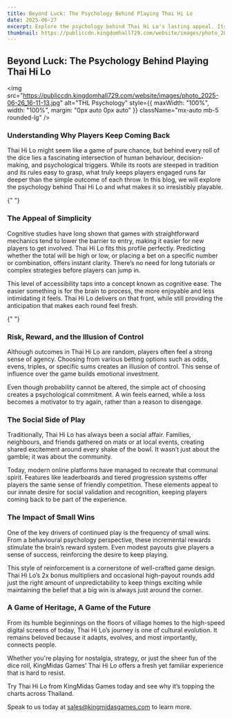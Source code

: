 ```yaml
---
title: Beyond Luck: The Psychology Behind Playing Thai Hi Lo
date: 2025-06-27
excerpt: Explore the psychology behind Thai Hi Lo's lasting appeal. Its simplicity invites easy entry, while the illusion of control and frequent small wins boost engagement. KingMidas Games recreates the game's traditional social aspect online, using these psychological triggers to retain players in this culturally familiar title.
thumbnail: https://publiccdn.kingdomhall729.com/website/images/photo_2025-06-26_16-11-13.jpg
---
```



<div className="newsContent" style={{ maxWidth: '750px', margin: '0 auto', color: 'white' }}>
  <div className="newsHeader" style={{ textAlign: 'center', marginBottom: '20px' }}>
    <h2 className="text-lg font-bold Montserrat">Beyond Luck: The Psychology Behind Playing Thai Hi Lo</h2>
  </div>


<img
  src="https://publiccdn.kingdomhall729.com/website/images/photo_2025-06-26_16-11-13.jpg"
  alt="THL Psychology"
  style={{ maxWidth: "100%", width: "100%", margin: "0px auto 0px auto" }}
  className="mx-auto mb-5 rounded-lg"
/>


<div style={{ margin: "20px auto 0px", textAlign: "justify" }}>
  <h3 className="text-lg font-bold">
    Understanding Why Players Keep Coming Back
  </h3>
  <p>
    Thai Hi Lo might seem like a game of pure chance, but behind every roll of the dice lies a fascinating intersection of human behaviour, decision-making, and psychological triggers. While its roots are steeped in tradition and its rules easy to grasp, what truly keeps players engaged runs far deeper than the simple outcome of each throw. In this blog, we will explore the psychology behind Thai Hi Lo and what makes it so irresistibly playable.
  </p>
</div>

{" "}

<div style={{ margin: "40px auto 0px", textAlign: "justify" }}>
  <h3 className="text-lg font-bold">The Appeal of Simplicity</h3>
  <p>
    Cognitive studies have long shown that games with straightforward mechanics tend to lower the barrier to entry, making it easier for new players to get involved. Thai Hi Lo fits this profile perfectly. Predicting whether the total will be high or low, or placing a bet on a specific number or combination, offers instant clarity. There’s no need for long tutorials or complex strategies before players can jump in.
  </p>
  <p style={{ margin: "10px auto 0px", textAlign: "justify" }}>
    This level of accessibility taps into a concept known as cognitive ease. The easier something is for the brain to process, the more enjoyable and less intimidating it feels. Thai Hi Lo delivers on that front, while still providing the anticipation that makes each round feel fresh.
  </p>
</div>

{" "}

<div style={{ margin: "20px auto 0px", textAlign: "justify" }}>
  <h3 className="text-lg font-bold">Risk, Reward, and the Illusion of Control</h3>
  <p>
    Although outcomes in Thai Hi Lo are random, players often feel a strong sense of agency. Choosing from various betting options such as odds, evens, triples, or specific sums creates an illusion of control. This sense of influence over the game builds emotional investment.
  </p>
  <p style={{ margin: "10px auto 0px", textAlign: "justify" }}>
    Even though probability cannot be altered, the simple act of choosing creates a psychological commitment. A win feels earned, while a loss becomes a motivator to try again, rather than a reason to disengage.
  </p>
</div>

<div style={{ margin: "40px auto 0px", textAlign: "justify" }}>
  <h3 className="text-lg font-bold">The Social Side of Play</h3>
  <p>
    Traditionally, Thai Hi Lo has always been a social affair. Families, neighbours, and friends gathered on mats or at local events, creating shared excitement around every shake of the bowl. It wasn’t just about the gamble; it was about the community.
  </p>
  <p>
    Today, modern online platforms have managed to recreate that communal spirit. Features like leaderboards and tiered progression systems offer players the same sense of friendly competition. These elements appeal to our innate desire for social validation and recognition, keeping players coming back to be part of the experience.
  </p>
</div>

<div style={{ margin: "40px auto 0px", textAlign: "justify" }}>
  <h3 className="text-lg font-bold">The Impact of Small Wins</h3>
  <p>
      One of the key drivers of continued play is the frequency of small wins. From a behavioural psychology perspective, these incremental rewards stimulate the brain’s reward system. Even modest payouts give players a sense of success, reinforcing the desire to keep playing.
    </p>
  <p>
      This style of reinforcement is a cornerstone of well-crafted game design. Thai Hi Lo’s 2x bonus multipliers and occasional high-payout rounds add just the right amount of unpredictability to keep things exciting while maintaining the belief that a big win is always just around the corner.
    </p>
</div>

<div style={{ margin: "20px auto 0px", textAlign: "justify" }}>
  <h3 className="text-lg font-bold">
   A Game of Heritage, A Game of the Future
  </h3>
  <p>
    From its humble beginnings on the floors of village homes to the high-speed digital screens of today, Thai Hi Lo’s journey is one of cultural evolution. It remains beloved because it adapts, evolves, and most importantly, connects people.
  </p>
<p>
Whether you're playing for nostalgia, strategy, or just the sheer fun of the dice roll, KingMidas Games’ Thai Hi Lo offers a fresh yet familiar experience that is hard to resist.
</p>
<p>
Try Thai Hi Lo from KingMidas Games today and see why it’s topping the charts across Thailand.
    </p>
</div>


<div style={{ margin: "20px auto 0px", textAlign: "justify" }}>
<p style={{ margin: "10px auto 0px", textAlign: "justify" }}>
  Speak to us today at <a href="mailto:sales@kingmidasgames.com">sales@kingmidasgames.com</a> to learn more.
</p>

</div>

</div>